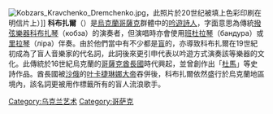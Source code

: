 [[File:Kobzars_Kravchenko_Dremchenko.jpg|thumb]]，此照片於20世纪被填上色彩印刷在明信片上）]]
'''科布扎爾'''（{{lang-uk|кобзар|translit=Kobzar}}）是[[烏克蘭|烏克蘭]][[哥薩克|哥薩克]]群體中的[[吟遊詩人|吟遊詩人]]，字面意思為傳統[[撥弦樂器|撥弦樂器]][[科布扎琴|科布扎琴]]（кобза）的演奏者，但演唱時亦會使用[[班杜拉琴|班杜拉琴]]（бандура）或[[里拉琴_(烏克蘭)|里拉琴]]（ліра）伴奏。由於他們當中有不少都是[[盲|盲]]的，亦導致科布扎爾在19世紀初成為了盲人音樂家的代名詞，此詞後來更引申代表以吟遊方式演奏該等樂器的文化。此傳統於16世紀烏克蘭的[[哥薩克酋長國|哥薩克酋長國]]時代興起，並曾創作出「[[杜馬_(史詩)|杜馬]]」等史詩作品。酋長國被[[沙俄|沙俄]]的[[叶卡捷琳娜大帝|叶卡捷琳娜大帝]]吞併後，科布扎爾依然盛行於烏克蘭地區境內，該名詞更被用作標籤所有的盲人流浪歌手。
{{Lang-stub}}
[[Category:乌克兰艺术|Category:乌克兰艺术]]
[[Category:哥萨克|Category:哥萨克]]